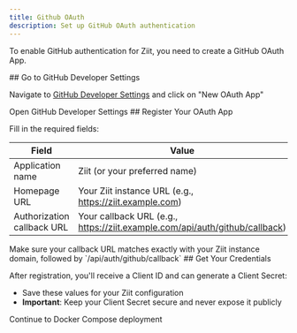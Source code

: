 ```yaml
---
title: Github OAuth
description: Set up GitHub OAuth authentication
---
```



To enable GitHub authentication for Ziit, you need to create a GitHub OAuth App.

<Steps>
<Step>
## Go to GitHub Developer Settings

Navigate to [GitHub Developer Settings](https://github.com/settings/developers) and click on "New OAuth App"

<Cards>
  <Card 
    title="GitHub Developer Settings" 
    href="https://github.com/settings/developers"
  >
    Open GitHub Developer Settings
  </Card>
</Cards>
</Step>
<Step>
## Register Your OAuth App

Fill in the required fields:

| Field                      | Value                                                                       |
| -------------------------- | --------------------------------------------------------------------------- |
| Application name           | Ziit (or your preferred name)                                               |
| Homepage URL               | Your Ziit instance URL (e.g., https://ziit.example.com)                     |
| Authorization callback URL | Your callback URL (e.g., https://ziit.example.com/api/auth/github/callback) |

<Callout type="info" title="Callback URL Format">
  Make sure your callback URL matches exactly with your Ziit instance domain, followed by `/api/auth/github/callback`
</Callout>
</Step>
<Step>
## Get Your Credentials

After registration, you'll receive a Client ID and can generate a Client Secret:

- Save these values for your Ziit configuration
- **Important**: Keep your Client Secret secure and never expose it publicly

<Cards>
  <Card 
    title="Docker Compose Setup" 
    href="./docker-compose"
  >
    Continue to Docker Compose deployment
  </Card>
</Cards>
</Step>
</Steps>
